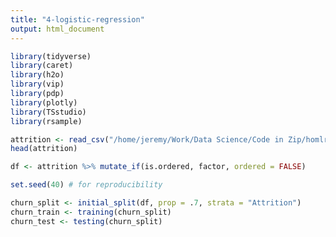 ```yaml
---
title: "4-logistic-regression"
output: html_document
---
```


```r
library(tidyverse)
library(caret)
library(h2o)
library(vip)
library(pdp)
library(plotly)
library(TSstudio)
library(rsample)
```

```r
attrition <- read_csv("/home/jeremy/Work/Data Science/Code in Zip/homlr-master/data/attrition.csv")
head(attrition)
```

```r
df <- attrition %>% mutate_if(is.ordered, factor, ordered = FALSE)

set.seed(40) # for reproducibility

churn_split <- initial_split(df, prop = .7, strata = "Attrition")
churn_train <- training(churn_split)
churn_test <- testing(churn_split)
```
